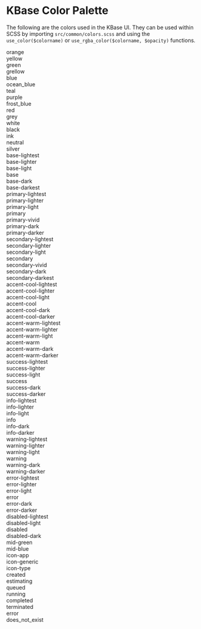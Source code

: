 
<Meta title="Styles/KBase Color Palette" />

# KBase Color Palette

The following are the colors used in the KBase UI. They can be used within SCSS
by importing `src/common/colors.scss` and using the `use_color($colorname)` or
`use_rgba_color($colorname, $opacity)` functions.

<div>
  <div className="example--orange">orange</div>
  <div className="example--yellow">yellow</div>
  <div className="example--green">green</div>
  <div className="example--grellow">grellow</div>
  <div className="example--blue">blue</div>
  <div className="example--ocean_blue">ocean_blue</div>
  <div className="example--teal">teal</div>
  <div className="example--purple">purple</div>
  <div className="example--frost_blue">frost_blue</div>
  <div className="example--red">red</div>
  <div className="example--grey">grey</div>
  <div className="example--white">white</div>
  <div className="example--black">black</div>
  <div className="example--ink">ink</div>
  <div className="example--neutral">neutral</div>
  <div className="example--silver">silver</div>
  <div className="example--base-lightest">base-lightest</div>
  <div className="example--base-lighter">base-lighter</div>
  <div className="example--base-light">base-light</div>
  <div className="example--base">base</div>
  <div className="example--base-dark">base-dark</div>
  <div className="example--base-darkest">base-darkest</div>
  <div className="example--primary-lightest">primary-lightest</div>
  <div className="example--primary-lighter">primary-lighter</div>
  <div className="example--primary-light">primary-light</div>
  <div className="example--primary">primary</div>
  <div className="example--primary-vivid">primary-vivid</div>
  <div className="example--primary-dark">primary-dark</div>
  <div className="example--primary-darker">primary-darker</div>
  <div className="example--secondary-lightest">secondary-lightest</div>
  <div className="example--secondary-lighter">secondary-lighter</div>
  <div className="example--secondary-light">secondary-light</div>
  <div className="example--secondary">secondary</div>
  <div className="example--secondary-vivid">secondary-vivid</div>
  <div className="example--secondary-dark">secondary-dark</div>
  <div className="example--secondary-darkest">secondary-darkest</div>
  <div className="example--accent-cool-lightest">accent-cool-lightest</div>
  <div className="example--accent-cool-lighter">accent-cool-lighter</div>
  <div className="example--accent-cool-light">accent-cool-light</div>
  <div className="example--accent-cool">accent-cool</div>
  <div className="example--accent-cool-dark">accent-cool-dark</div>
  <div className="example--accent-cool-darker">accent-cool-darker</div>
  <div className="example--accent-warm-lightest">accent-warm-lightest</div>
  <div className="example--accent-warm-lighter">accent-warm-lighter</div>
  <div className="example--accent-warm-light">accent-warm-light</div>
  <div className="example--accent-warm">accent-warm</div>
  <div className="example--accent-warm-dark">accent-warm-dark</div>
  <div className="example--accent-warm-darker">accent-warm-darker</div>
  <div className="example--success-lightest">success-lightest</div>
  <div className="example--success-lighter">success-lighter</div>
  <div className="example--success-light">success-light</div>
  <div className="example--success">success</div>
  <div className="example--success-dark">success-dark</div>
  <div className="example--success-darker">success-darker</div>
  <div className="example--info-lightest">info-lightest</div>
  <div className="example--info-lighter">info-lighter</div>
  <div className="example--info-light">info-light</div>
  <div className="example--info">info</div>
  <div className="example--info-dark">info-dark</div>
  <div className="example--info-darker">info-darker</div>
  <div className="example--warning-lightest">warning-lightest</div>
  <div className="example--warning-lighter">warning-lighter</div>
  <div className="example--warning-light">warning-light</div>
  <div className="example--warning">warning</div>
  <div className="example--warning-dark">warning-dark</div>
  <div className="example--warning-darker">warning-darker</div>
  <div className="example--error-lightest">error-lightest</div>
  <div className="example--error-lighter">error-lighter</div>
  <div className="example--error-light">error-light</div>
  <div className="example--error">error</div>
  <div className="example--error-dark">error-dark</div>
  <div className="example--error-darker">error-darker</div>
  <div className="example--disabled-lightest">disabled-lightest</div>
  <div className="example--disabled-light">disabled-light</div>
  <div className="example--disabled">disabled</div>
  <div className="example--disabled-dark">disabled-dark</div>
  <div className="example--mid-green">mid-green</div>
  <div className="example--mid-blue">mid-blue</div>
  <div className="example--icon-app">icon-app</div>
  <div className="example--icon-generic">icon-generic</div>
  <div className="example--icon-type">icon-type</div>
  <div className="example--created">created</div>
  <div className="example--estimating">estimating</div>
  <div className="example--queued">queued</div>
  <div className="example--running">running</div>
  <div className="example--completed">completed</div>
  <div className="example--terminated">terminated</div>
  <div className="example--error">error</div>
  <div className="example--does_not_exist">does_not_exist</div>
</div>
